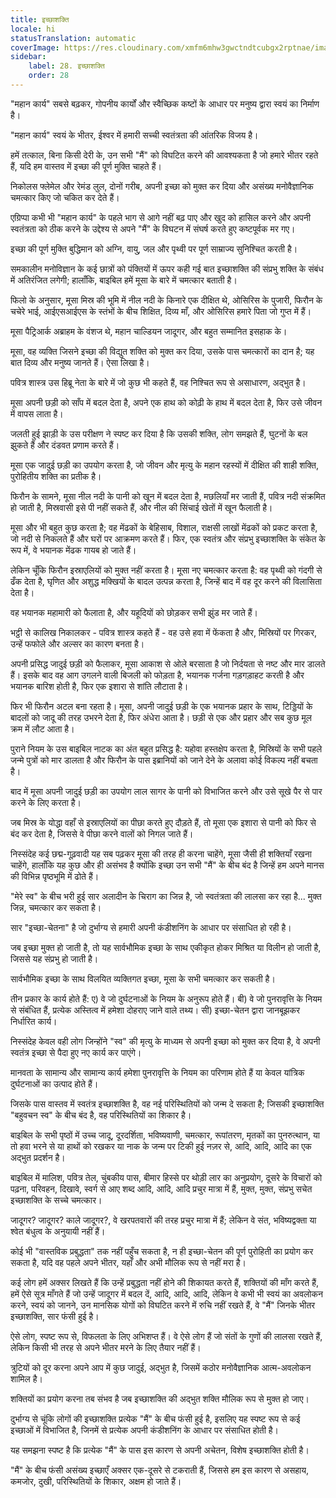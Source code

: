 ```yaml
---
title: इच्छाशक्ति
locale: hi
statusTranslation: automatic
coverImage: https://res.cloudinary.com/xmfm6mhw3gwctndtcubgx2rptnae/image/upload/v1740468922/small_cover_tratado_de_psicologia_revolucionaria_a4c0dca4e0.webp
sidebar:
    label: 28. इच्छाशक्ति
    order: 28
---
```

"महान कार्य" सबसे बढ़कर, गोपनीय कार्यों और स्वैच्छिक कष्टों के आधार पर मनुष्य द्वारा स्वयं का निर्माण है।

"महान कार्य" स्वयं के भीतर, ईश्वर में हमारी सच्ची स्वतंत्रता की आंतरिक विजय है।

हमें तत्काल, बिना किसी देरी के, उन सभी "मैं" को विघटित करने की आवश्यकता है जो हमारे भीतर रहते हैं, यदि हम वास्तव में इच्छा की पूर्ण मुक्ति चाहते हैं।

निकोलस फ्लेमेल और रेमंड लुल, दोनों गरीब, अपनी इच्छा को मुक्त कर दिया और असंख्य मनोवैज्ञानिक चमत्कार किए जो चकित कर देते हैं।

एग्रिप्पा कभी भी "महान कार्य" के पहले भाग से आगे नहीं बढ़ पाए और खुद को हासिल करने और अपनी स्वतंत्रता को ठीक करने के उद्देश्य से अपने "मैं" के विघटन में संघर्ष करते हुए कष्टपूर्वक मर गए।

इच्छा की पूर्ण मुक्ति बुद्धिमान को अग्नि, वायु, जल और पृथ्वी पर पूर्ण साम्राज्य सुनिश्चित करती है।

समकालीन मनोविज्ञान के कई छात्रों को पंक्तियों में ऊपर कही गई बात इच्छाशक्ति की संप्रभु शक्ति के संबंध में अतिरंजित लगेगी; हालाँकि, बाइबिल हमें मूसा के बारे में चमत्कार बताती है।

फिलो के अनुसार, मूसा मिस्र की भूमि में नील नदी के किनारे एक दीक्षित थे, ओसिरिस के पुजारी, फिरौन के चचेरे भाई, आईएसआईएस के स्तंभों के बीच शिक्षित, दिव्य माँ, और ओसिरिस हमारे पिता जो गुप्त में हैं।

मूसा पैट्रिआर्क अब्राहम के वंशज थे, महान चाल्डियन जादूगर, और बहुत सम्मानित इसहाक के।

मूसा, वह व्यक्ति जिसने इच्छा की विद्युत शक्ति को मुक्त कर दिया, उसके पास चमत्कारों का दान है; यह बात दिव्य और मनुष्य जानते हैं। ऐसा लिखा है।

पवित्र शास्त्र उस हिब्रू नेता के बारे में जो कुछ भी कहते हैं, वह निश्चित रूप से असाधारण, अद्भुत है।

मूसा अपनी छड़ी को साँप में बदल देता है, अपने एक हाथ को कोढ़ी के हाथ में बदल देता है, फिर उसे जीवन में वापस लाता है।

जलती हुई झाड़ी के उस परीक्षण ने स्पष्ट कर दिया है कि उसकी शक्ति, लोग समझते हैं, घुटनों के बल झुकते हैं और दंडवत प्रणाम करते हैं।

मूसा एक जादुई छड़ी का उपयोग करता है, जो जीवन और मृत्यु के महान रहस्यों में दीक्षित की शाही शक्ति, पुरोहितीय शक्ति का प्रतीक है।

फिरौन के सामने, मूसा नील नदी के पानी को खून में बदल देता है, मछलियाँ मर जाती हैं, पवित्र नदी संक्रमित हो जाती है, मिस्रवासी इसे पी नहीं सकते हैं, और नील की सिंचाई खेतों में खून फैलाती है।

मूसा और भी बहुत कुछ करता है; वह मेंढकों के बेहिसाब, विशाल, राक्षसी लाखों मेंढकों को प्रकट करता है, जो नदी से निकलते हैं और घरों पर आक्रमण करते हैं। फिर, एक स्वतंत्र और संप्रभु इच्छाशक्ति के संकेत के रूप में, वे भयानक मेंढक गायब हो जाते हैं।

लेकिन चूँकि फिरौन इस्राएलियों को मुक्त नहीं करता है। मूसा नए चमत्कार करता है: वह पृथ्वी को गंदगी से ढँक देता है, घृणित और अशुद्ध मक्खियों के बादल उत्पन्न करता है, जिन्हें बाद में वह दूर करने की विलासिता देता है।

वह भयानक महामारी को फैलाता है, और यहूदियों को छोड़कर सभी झुंड मर जाते हैं।

भट्ठी से कालिख निकालकर - पवित्र शास्त्र कहते हैं - वह उसे हवा में फेंकता है और, मिस्रियों पर गिरकर, उन्हें फफोले और अल्सर का कारण बनता है।

अपनी प्रसिद्ध जादुई छड़ी को फैलाकर, मूसा आकाश से ओले बरसाता है जो निर्दयता से नष्ट और मार डालते हैं। इसके बाद वह आग उगलने वाली बिजली को फोड़ता है, भयानक गर्जना गड़गड़ाहट करती है और भयानक बारिश होती है, फिर एक इशारा से शांति लौटाता है।

फिर भी फिरौन अटल बना रहता है। मूसा, अपनी जादुई छड़ी के एक भयानक प्रहार के साथ, टिड्डियों के बादलों को जादू की तरह उभरने देता है, फिर अंधेरा आता है। छड़ी से एक और प्रहार और सब कुछ मूल क्रम में लौट आता है।

पुराने नियम के उस बाइबिल नाटक का अंत बहुत प्रसिद्ध है: यहोवा हस्तक्षेप करता है, मिस्रियों के सभी पहले जन्मे पुत्रों को मार डालता है और फिरौन के पास इब्रानियों को जाने देने के अलावा कोई विकल्प नहीं बचता है।

बाद में मूसा अपनी जादुई छड़ी का उपयोग लाल सागर के पानी को विभाजित करने और उसे सूखे पैर से पार करने के लिए करता है।

जब मिस्र के योद्धा वहाँ से इस्राएलियों का पीछा करते हुए दौड़ते हैं, तो मूसा एक इशारा से पानी को फिर से बंद कर देता है, जिससे वे पीछा करने वालों को निगल जाते हैं।

निस्संदेह कई छद्म-गूढ़वादी यह सब पढ़कर मूसा की तरह ही करना चाहेंगे, मूसा जैसी ही शक्तियाँ रखना चाहेंगे, हालाँकि यह कुछ और ही असंभव है क्योंकि इच्छा उन सभी "मैं" के बीच बंद है जिन्हें हम अपने मानस की विभिन्न पृष्ठभूमि में ढोते हैं।

"मेरे स्व" के बीच भरी हुई सार अलादीन के चिराग का जिन्न है, जो स्वतंत्रता की लालसा कर रहा है... मुक्त जिन्न, चमत्कार कर सकता है।

सार "इच्छा-चेतना" है जो दुर्भाग्य से हमारी अपनी कंडीशनिंग के आधार पर संसाधित हो रही है।

जब इच्छा मुक्त हो जाती है, तो यह सार्वभौमिक इच्छा के साथ एकीकृत होकर मिश्रित या विलीन हो जाती है, जिससे यह संप्रभु हो जाती है।

सार्वभौमिक इच्छा के साथ विलयित व्यक्तिगत इच्छा, मूसा के सभी चमत्कार कर सकती है।

तीन प्रकार के कार्य होते हैं: ए) वे जो दुर्घटनाओं के नियम के अनुरूप होते हैं। बी) वे जो पुनरावृत्ति के नियम से संबंधित हैं, प्रत्येक अस्तित्व में हमेशा दोहराए जाने वाले तथ्य। सी) इच्छा-चेतन द्वारा जानबूझकर निर्धारित कार्य।

निस्संदेह केवल वही लोग जिन्होंने "स्व" की मृत्यु के माध्यम से अपनी इच्छा को मुक्त कर दिया है, वे अपनी स्वतंत्र इच्छा से पैदा हुए नए कार्य कर पाएंगे।

मानवता के सामान्य और सामान्य कार्य हमेशा पुनरावृत्ति के नियम का परिणाम होते हैं या केवल यांत्रिक दुर्घटनाओं का उत्पाद होते हैं।

जिसके पास वास्तव में स्वतंत्र इच्छाशक्ति है, वह नई परिस्थितियों को जन्म दे सकता है; जिसकी इच्छाशक्ति "बहुवचन स्व" के बीच बंद है, वह परिस्थितियों का शिकार है।

बाइबिल के सभी पृष्ठों में उच्च जादू, दूरदर्शिता, भविष्यवाणी, चमत्कार, रूपांतरण, मृतकों का पुनरुत्थान, या तो हवा भरने से या हाथों को रखकर या नाक के जन्म पर टिकी हुई नज़र से, आदि, आदि, आदि का एक अद्भुत प्रदर्शन है।

बाइबिल में मालिश, पवित्र तेल, चुंबकीय पास, बीमार हिस्से पर थोड़ी लार का अनुप्रयोग, दूसरे के विचारों को पढ़ना, परिवहन, दिखावे, स्वर्ग से आए शब्द आदि, आदि, आदि प्रचुर मात्रा में हैं, मुक्त, मुक्त, संप्रभु सचेत इच्छाशक्ति के सच्चे चमत्कार।

जादूगर? जादूगर? काले जादूगर?, वे खरपतवारों की तरह प्रचुर मात्रा में हैं; लेकिन वे संत, भविष्यद्वक्ता या श्वेत बंधुत्व के अनुयायी नहीं हैं।

कोई भी "वास्तविक प्रबुद्धता" तक नहीं पहुँच सकता है, न ही इच्छा-चेतन की पूर्ण पुरोहिती का प्रयोग कर सकता है, यदि वह पहले अपने भीतर, यहाँ और अभी मौलिक रूप से नहीं मरा है।

कई लोग हमें अक्सर लिखते हैं कि उन्हें प्रबुद्धता नहीं होने की शिकायत करते हैं, शक्तियों की माँग करते हैं, हमें ऐसे सूत्र माँगते हैं जो उन्हें जादूगर में बदल दें, आदि, आदि, आदि, लेकिन वे कभी भी स्वयं का अवलोकन करने, स्वयं को जानने, उन मानसिक योगों को विघटित करने में रुचि नहीं रखते हैं, वे "मैं" जिनके भीतर इच्छाशक्ति, सार फंसी हुई है।

ऐसे लोग, स्पष्ट रूप से, विफलता के लिए अभिशप्त हैं। वे ऐसे लोग हैं जो संतों के गुणों की लालसा रखते हैं, लेकिन किसी भी तरह से अपने भीतर मरने के लिए तैयार नहीं हैं।

त्रुटियों को दूर करना अपने आप में कुछ जादुई, अद्भुत है, जिसमें कठोर मनोवैज्ञानिक आत्म-अवलोकन शामिल है।

शक्तियों का प्रयोग करना तब संभव है जब इच्छाशक्ति की अद्भुत शक्ति मौलिक रूप से मुक्त हो जाए।

दुर्भाग्य से चूंकि लोगों की इच्छाशक्ति प्रत्येक "मैं" के बीच फंसी हुई है, इसलिए यह स्पष्ट रूप से कई इच्छाओं में विभाजित है, जिनमें से प्रत्येक अपनी कंडीशनिंग के आधार पर संसाधित होती है।

यह समझना स्पष्ट है कि प्रत्येक "मैं" के पास इस कारण से अपनी अचेतन, विशेष इच्छाशक्ति होती है।

"मैं" के बीच फंसी असंख्य इच्छाएँ अक्सर एक-दूसरे से टकराती हैं, जिससे हम इस कारण से असहाय, कमजोर, दुखी, परिस्थितियों के शिकार, अक्षम हो जाते हैं।
